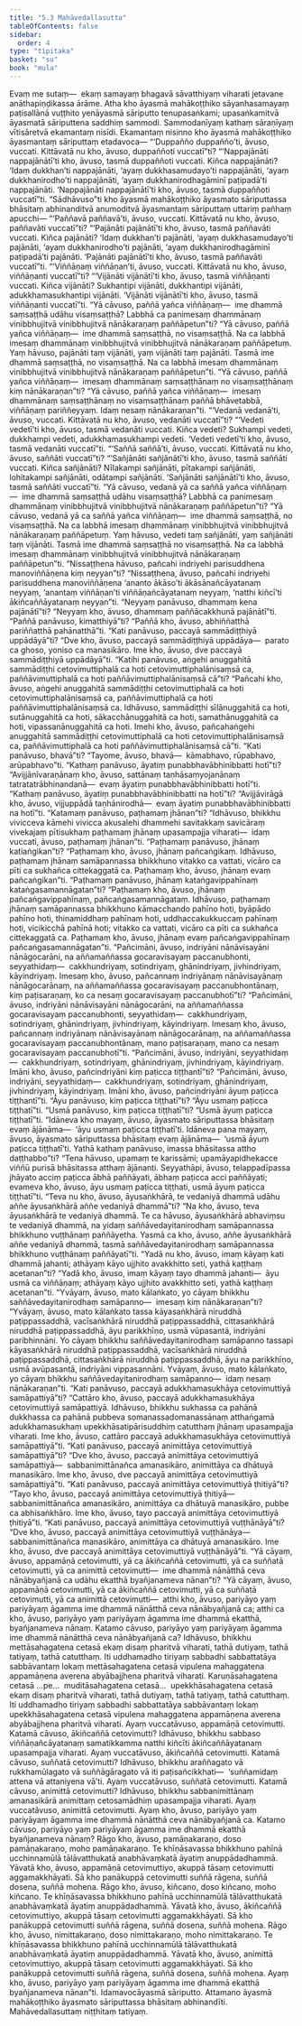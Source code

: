 ```yaml
---
title: "5.3 Mahāvedallasutta"
tableOfContents: false
sidebar:
  order: 4
type: "tipitaka"
basket: "su"
book: "mula"
---
```



<DynamicBreadcrumb />

<Division number="449" book="mula">

<Paragraph number="1502" book="mula">
Evaṃ me sutaṃ—  ekaṃ samayaṃ bhagavā sāvatthiyaṃ viharati jetavane anāthapiṇḍikassa ārāme. Atha kho āyasmā mahākoṭṭhiko sāyanhasamayaṃ paṭisallānā vuṭṭhito yenāyasmā sāriputto tenupasaṅkami; upasaṅkamitvā āyasmatā sāriputtena saddhiṃ sammodi. Sammodanīyaṃ kathaṃ sāraṇīyaṃ vītisāretvā ekamantaṃ nisīdi. Ekamantaṃ nisinno kho āyasmā mahākoṭṭhiko āyasmantaṃ sāriputtaṃ etadavoca—
</Paragraph>

<Paragraph number="1503" book="mula">
“‘Duppañño duppañño’ti, āvuso, vuccati. Kittāvatā nu kho, āvuso, duppaññoti vuccatī”ti?
</Paragraph>

<Paragraph number="1504" book="mula">
“‘Nappajānāti nappajānātī’ti kho, āvuso, tasmā duppaññoti vuccati. Kiñca nappajānāti? ‘Idaṃ dukkhan’ti nappajānāti, ‘ayaṃ dukkhasamudayo’ti nappajānāti, ‘ayaṃ dukkhanirodho’ti nappajānāti, ‘ayaṃ dukkhanirodhagāminī paṭipadā’ti nappajānāti. ‘Nappajānāti nappajānātī’ti kho, āvuso, tasmā duppaññoti vuccatī”ti.
</Paragraph>

<Paragraph number="1505" book="mula">
“Sādhāvuso”ti kho āyasmā mahākoṭṭhiko āyasmato sāriputtassa bhāsitaṃ abhinanditvā anumoditvā āyasmantaṃ sāriputtaṃ uttariṃ pañhaṃ apucchi—
</Paragraph>

<Paragraph number="1506" book="mula">
“‘Paññavā paññavā’ti, āvuso, vuccati. Kittāvatā nu kho, āvuso, paññavāti vuccatī”ti?
</Paragraph>

<Paragraph number="1507" book="mula">
“‘Pajānāti pajānātī’ti kho, āvuso, tasmā paññavāti vuccati. Kiñca pajānāti? ‘Idaṃ dukkhan’ti pajānāti, ‘ayaṃ dukkhasamudayo’ti pajānāti, ‘ayaṃ dukkhanirodho’ti pajānāti, ‘ayaṃ dukkhanirodhagāminī paṭipadā’ti pajānāti. ‘Pajānāti pajānātī’ti kho, āvuso, tasmā paññavāti vuccatī”ti.
</Paragraph>

<Paragraph number="1508" book="mula">
“‘Viññāṇaṃ viññāṇan’ti, āvuso, vuccati. Kittāvatā nu kho, āvuso, viññāṇanti vuccatī”ti?
</Paragraph>

<Paragraph number="1509" book="mula">
“‘Vijānāti vijānātī’ti kho, āvuso, tasmā viññāṇanti vuccati. Kiñca vijānāti? Sukhantipi vijānāti, dukkhantipi vijānāti, adukkhamasukhantipi vijānāti. ‘Vijānāti vijānātī’ti kho, āvuso, tasmā viññāṇanti vuccatī”ti.
</Paragraph>

<Paragraph number="1510" book="mula">
“Yā cāvuso, paññā yañca viññāṇaṃ—  ime dhammā saṃsaṭṭhā udāhu visaṃsaṭṭhā? Labbhā ca panimesaṃ dhammānaṃ vinibbhujitvā vinibbhujitvā nānākaraṇaṃ paññāpetun”ti? “Yā cāvuso, paññā yañca viññāṇaṃ—  ime dhammā saṃsaṭṭhā, no visaṃsaṭṭhā. Na ca labbhā imesaṃ dhammānaṃ vinibbhujitvā vinibbhujitvā nānākaraṇaṃ paññāpetuṃ. Yaṃ hāvuso, pajānāti taṃ vijānāti, yaṃ vijānāti taṃ pajānāti. Tasmā ime dhammā saṃsaṭṭhā, no visaṃsaṭṭhā. Na ca labbhā imesaṃ dhammānaṃ vinibbhujitvā vinibbhujitvā nānākaraṇaṃ paññāpetun”ti.
</Paragraph>

<Paragraph number="1511" book="mula">
“Yā cāvuso, paññā yañca viññāṇaṃ—  imesaṃ dhammānaṃ saṃsaṭṭhānaṃ no visaṃsaṭṭhānaṃ kiṃ nānākaraṇan”ti? “Yā cāvuso, paññā yañca viññāṇaṃ—  imesaṃ dhammānaṃ saṃsaṭṭhānaṃ no visaṃsaṭṭhānaṃ paññā bhāvetabbā, viññāṇaṃ pariññeyyaṃ. Idaṃ nesaṃ nānākaraṇan”ti.
</Paragraph>

</Division>
<Division number="450" book="mula">

<Paragraph number="1512" book="mula">
“‘Vedanā vedanā’ti, āvuso, vuccati. Kittāvatā nu kho, āvuso, vedanāti vuccatī”ti?
</Paragraph>

<Paragraph number="1513" book="mula">
“‘Vedeti vedetī’ti kho, āvuso, tasmā vedanāti vuccati. Kiñca vedeti? Sukhampi vedeti, dukkhampi vedeti, adukkhamasukhampi vedeti. ‘Vedeti vedetī’ti kho, āvuso, tasmā vedanāti vuccatī”ti.
</Paragraph>

<Paragraph number="1514" book="mula">
“‘Saññā saññā’ti, āvuso, vuccati. Kittāvatā nu kho, āvuso, saññāti vuccatī”ti?
</Paragraph>

<Paragraph number="1515" book="mula">
“‘Sañjānāti sañjānātī’ti kho, āvuso, tasmā saññāti vuccati. Kiñca sañjānāti? Nīlakampi sañjānāti, pītakampi sañjānāti, lohitakampi sañjānāti, odātampi sañjānāti. ‘Sañjānāti sañjānātī’ti kho, āvuso, tasmā saññāti vuccatī”ti.
</Paragraph>

<Paragraph number="1516" book="mula">
“Yā cāvuso, vedanā yā ca saññā yañca viññāṇaṃ—  ime dhammā saṃsaṭṭhā udāhu visaṃsaṭṭhā? Labbhā ca panimesaṃ dhammānaṃ vinibbhujitvā vinibbhujitvā nānākaraṇaṃ paññāpetun”ti? “Yā cāvuso, vedanā yā ca saññā yañca viññāṇaṃ—  ime dhammā saṃsaṭṭhā, no visaṃsaṭṭhā. Na ca labbhā imesaṃ dhammānaṃ vinibbhujitvā vinibbhujitvā nānākaraṇaṃ paññāpetuṃ. Yaṃ hāvuso, vedeti taṃ sañjānāti, yaṃ sañjānāti taṃ vijānāti. Tasmā ime dhammā saṃsaṭṭhā no visaṃsaṭṭhā. Na ca labbhā imesaṃ dhammānaṃ vinibbhujitvā vinibbhujitvā nānākaraṇaṃ paññāpetun”ti.
</Paragraph>

</Division>
<Division number="451" book="mula">

<Paragraph number="1517" book="mula">
“Nissaṭṭhena hāvuso, pañcahi indriyehi parisuddhena manoviññāṇena kiṃ neyyan”ti?
</Paragraph>

<Paragraph number="1518" book="mula">
“Nissaṭṭhena, āvuso, pañcahi indriyehi parisuddhena manoviññāṇena ‘ananto ākāso’ti ākāsānañcāyatanaṃ neyyaṃ, ‘anantaṃ viññāṇan’ti viññāṇañcāyatanaṃ neyyaṃ, ‘natthi kiñcī’ti ākiñcaññāyatanaṃ neyyan”ti.
</Paragraph>

<Paragraph number="1519" book="mula">
“Neyyaṃ panāvuso, dhammaṃ kena pajānātī”ti?
</Paragraph>

<Paragraph number="1520" book="mula">
“Neyyaṃ kho, āvuso, dhammaṃ paññācakkhunā pajānātī”ti.
</Paragraph>

<Paragraph number="1521" book="mula">
“Paññā panāvuso, kimatthiyā”ti?
</Paragraph>

<Paragraph number="1522" book="mula">
“Paññā kho, āvuso, abhiññatthā pariññatthā pahānatthā”ti.
</Paragraph>

</Division>
<Division number="452" book="mula">

<Paragraph number="1523" book="mula">
“Kati panāvuso, paccayā sammādiṭṭhiyā uppādāyā”ti?
</Paragraph>

<Paragraph number="1524" book="mula">
“Dve kho, āvuso, paccayā sammādiṭṭhiyā uppādāya—  parato ca ghoso, yoniso ca manasikāro. Ime kho, āvuso, dve paccayā sammādiṭṭhiyā uppādāyā”ti.
</Paragraph>

<Paragraph number="1525" book="mula">
“Katihi panāvuso, aṅgehi anuggahitā sammādiṭṭhi cetovimuttiphalā ca hoti cetovimuttiphalānisaṃsā ca, paññāvimuttiphalā ca hoti paññāvimuttiphalānisaṃsā cā”ti?
</Paragraph>

<Paragraph number="1526" book="mula">
“Pañcahi kho, āvuso, aṅgehi anuggahitā sammādiṭṭhi cetovimuttiphalā ca hoti cetovimuttiphalānisaṃsā ca, paññāvimuttiphalā ca hoti paññāvimuttiphalānisaṃsā ca. Idhāvuso, sammādiṭṭhi sīlānuggahitā ca hoti, sutānuggahitā ca hoti, sākacchānuggahitā ca hoti, samathānuggahitā ca hoti, vipassanānuggahitā ca hoti. Imehi kho, āvuso, pañcahaṅgehi anuggahitā sammādiṭṭhi cetovimuttiphalā ca hoti cetovimuttiphalānisaṃsā ca, paññāvimuttiphalā ca hoti paññāvimuttiphalānisaṃsā cā”ti.
</Paragraph>

</Division>
<Division number="453" book="mula">

<Paragraph number="1527" book="mula">
“Kati panāvuso, bhavā”ti?
</Paragraph>

<Paragraph number="1528" book="mula">
“Tayome, āvuso, bhavā—  kāmabhavo, rūpabhavo, arūpabhavo”ti.
</Paragraph>

<Paragraph number="1529" book="mula">
“Kathaṃ panāvuso, āyatiṃ punabbhavābhinibbatti hotī”ti?
</Paragraph>

<Paragraph number="1530" book="mula">
“Avijjānīvaraṇānaṃ kho, āvuso, sattānaṃ taṇhāsaṃyojanānaṃ tatratatrābhinandanā—  evaṃ āyatiṃ punabbhavābhinibbatti hotī”ti.
</Paragraph>

<Paragraph number="1531" book="mula">
“Kathaṃ panāvuso, āyatiṃ punabbhavābhinibbatti na hotī”ti?
</Paragraph>

<Paragraph number="1532" book="mula">
“Avijjāvirāgā kho, āvuso, vijjuppādā taṇhānirodhā—  evaṃ āyatiṃ punabbhavābhinibbatti na hotī”ti.
</Paragraph>

</Division>
<Division number="454" book="mula">

<Paragraph number="1533" book="mula">
“Katamaṃ panāvuso, paṭhamaṃ jhānan”ti?
</Paragraph>

<Paragraph number="1534" book="mula">
“Idhāvuso, bhikkhu vivicceva kāmehi vivicca akusalehi dhammehi savitakkaṃ savicāraṃ vivekajaṃ pītisukhaṃ paṭhamaṃ jhānaṃ upasampajja viharati—  idaṃ vuccati, āvuso, paṭhamaṃ jhānan”ti.
</Paragraph>

<Paragraph number="1535" book="mula">
“Paṭhamaṃ panāvuso, jhānaṃ katiaṅgikan”ti?
</Paragraph>

<Paragraph number="1536" book="mula">
“Paṭhamaṃ kho, āvuso, jhānaṃ pañcaṅgikaṃ. Idhāvuso, paṭhamaṃ jhānaṃ samāpannassa bhikkhuno vitakko ca vattati, vicāro ca pīti ca sukhañca cittekaggatā ca. Paṭhamaṃ kho, āvuso, jhānaṃ evaṃ pañcaṅgikan”ti.
</Paragraph>

<Paragraph number="1537" book="mula">
“Paṭhamaṃ panāvuso, jhānaṃ kataṅgavippahīnaṃ kataṅgasamannāgatan”ti?
</Paragraph>

<Paragraph number="1538" book="mula">
“Paṭhamaṃ kho, āvuso, jhānaṃ pañcaṅgavippahīnaṃ, pañcaṅgasamannāgataṃ. Idhāvuso, paṭhamaṃ jhānaṃ samāpannassa bhikkhuno kāmacchando pahīno hoti, byāpādo pahīno hoti, thinamiddhaṃ pahīnaṃ hoti, uddhaccakukkuccaṃ pahīnaṃ hoti, vicikicchā pahīnā hoti; vitakko ca vattati, vicāro ca pīti ca sukhañca cittekaggatā ca. Paṭhamaṃ kho, āvuso, jhānaṃ evaṃ pañcaṅgavippahīnaṃ pañcaṅgasamannāgatan”ti.
</Paragraph>

</Division>
<Division number="455" book="mula">

<Paragraph number="1539" book="mula">
“Pañcimāni, āvuso, indriyāni nānāvisayāni nānāgocarāni, na aññamaññassa gocaravisayaṃ paccanubhonti, seyyathidaṃ—  cakkhundriyaṃ, sotindriyaṃ, ghānindriyaṃ, jivhindriyaṃ, kāyindriyaṃ. Imesaṃ kho, āvuso, pañcannaṃ indriyānaṃ nānāvisayānaṃ nānāgocarānaṃ, na aññamaññassa gocaravisayaṃ paccanubhontānaṃ, kiṃ paṭisaraṇaṃ, ko ca nesaṃ gocaravisayaṃ paccanubhotī”ti?
</Paragraph>

<Paragraph number="1540" book="mula">
“Pañcimāni, āvuso, indriyāni nānāvisayāni nānāgocarāni, na aññamaññassa gocaravisayaṃ paccanubhonti, seyyathidaṃ—  cakkhundriyaṃ, sotindriyaṃ, ghānindriyaṃ, jivhindriyaṃ, kāyindriyaṃ. Imesaṃ kho, āvuso, pañcannaṃ indriyānaṃ nānāvisayānaṃ nānāgocarānaṃ, na aññamaññassa gocaravisayaṃ paccanubhontānaṃ, mano paṭisaraṇaṃ, mano ca nesaṃ gocaravisayaṃ paccanubhotī”ti.
</Paragraph>

</Division>
<Division number="456" book="mula">

<Paragraph number="1541" book="mula">
“Pañcimāni, āvuso, indriyāni, seyyathidaṃ—  cakkhundriyaṃ, sotindriyaṃ, ghānindriyaṃ, jivhindriyaṃ, kāyindriyaṃ. Imāni kho, āvuso, pañcindriyāni kiṃ paṭicca tiṭṭhantī”ti?
</Paragraph>

<Paragraph number="1542" book="mula">
“Pañcimāni, āvuso, indriyāni, seyyathidaṃ—  cakkhundriyaṃ, sotindriyaṃ, ghānindriyaṃ, jivhindriyaṃ, kāyindriyaṃ. Imāni kho, āvuso, pañcindriyāni āyuṃ paṭicca tiṭṭhantī”ti.
</Paragraph>

<Paragraph number="1543" book="mula">
“Āyu panāvuso, kiṃ paṭicca tiṭṭhatī”ti?
</Paragraph>

<Paragraph number="1544" book="mula">
“Āyu usmaṃ paṭicca tiṭṭhatī”ti.
</Paragraph>

<Paragraph number="1545" book="mula">
“Usmā panāvuso, kiṃ paṭicca tiṭṭhatī”ti?
</Paragraph>

<Paragraph number="1546" book="mula">
“Usmā āyuṃ paṭicca tiṭṭhatī”ti.
</Paragraph>

<Paragraph number="1547" book="mula">
“Idāneva kho mayaṃ, āvuso, āyasmato sāriputtassa bhāsitaṃ evaṃ ājānāma—  ‘āyu usmaṃ paṭicca tiṭṭhatī’ti. Idāneva pana mayaṃ, āvuso, āyasmato sāriputtassa bhāsitaṃ evaṃ ājānāma—  ‘usmā āyuṃ paṭicca tiṭṭhatī’ti. Yathā kathaṃ panāvuso, imassa bhāsitassa attho daṭṭhabbo”ti?
</Paragraph>

<Paragraph number="1548" book="mula">
“Tena hāvuso, upamaṃ te karissāmi; upamāyapidhekacce viññū purisā bhāsitassa atthaṃ ājānanti. Seyyathāpi, āvuso, telappadīpassa jhāyato acciṃ paṭicca ābhā paññāyati, ābhaṃ paṭicca acci paññāyati; evameva kho, āvuso, āyu usmaṃ paṭicca tiṭṭhati, usmā āyuṃ paṭicca tiṭṭhatī”ti.
</Paragraph>

</Division>
<Division number="457" book="mula">

<Paragraph number="1549" book="mula">
“Teva nu kho, āvuso, āyusaṅkhārā, te vedaniyā dhammā udāhu aññe āyusaṅkhārā aññe vedaniyā dhammā”ti?
</Paragraph>

<Paragraph number="1550" book="mula">
“Na kho, āvuso, teva āyusaṅkhārā te vedaniyā dhammā. Te ca hāvuso, āyusaṅkhārā abhaviṃsu te vedaniyā dhammā, na yidaṃ saññāvedayitanirodhaṃ samāpannassa bhikkhuno vuṭṭhānaṃ paññāyetha. Yasmā ca kho, āvuso, aññe āyusaṅkhārā aññe vedaniyā dhammā, tasmā saññāvedayitanirodhaṃ samāpannassa bhikkhuno vuṭṭhānaṃ paññāyatī”ti.
</Paragraph>

<Paragraph number="1551" book="mula">
“Yadā nu kho, āvuso, imaṃ kāyaṃ kati dhammā jahanti; athāyaṃ kāyo ujjhito avakkhitto seti, yathā kaṭṭhaṃ acetanan”ti?
</Paragraph>

<Paragraph number="1552" book="mula">
“Yadā kho, āvuso, imaṃ kāyaṃ tayo dhammā jahanti—  āyu usmā ca viññāṇaṃ; athāyaṃ kāyo ujjhito avakkhitto seti, yathā kaṭṭhaṃ acetanan”ti.
</Paragraph>

<Paragraph number="1553" book="mula">
“Yvāyaṃ, āvuso, mato kālaṅkato, yo cāyaṃ bhikkhu saññāvedayitanirodhaṃ samāpanno—  imesaṃ kiṃ nānākaraṇan”ti?
</Paragraph>

<Paragraph number="1554" book="mula">
“Yvāyaṃ, āvuso, mato kālaṅkato tassa kāyasaṅkhārā niruddhā paṭippassaddhā, vacīsaṅkhārā niruddhā paṭippassaddhā, cittasaṅkhārā niruddhā paṭippassaddhā, āyu parikkhīṇo, usmā vūpasantā, indriyāni paribhinnāni. Yo cāyaṃ bhikkhu saññāvedayitanirodhaṃ samāpanno tassapi kāyasaṅkhārā niruddhā paṭippassaddhā, vacīsaṅkhārā niruddhā paṭippassaddhā, cittasaṅkhārā niruddhā paṭippassaddhā, āyu na parikkhīṇo, usmā avūpasantā, indriyāni vippasannāni. Yvāyaṃ, āvuso, mato kālaṅkato, yo cāyaṃ bhikkhu saññāvedayitanirodhaṃ samāpanno—  idaṃ nesaṃ nānākaraṇan”ti.
</Paragraph>

</Division>
<Division number="458" book="mula">

<Paragraph number="1555" book="mula">
“Kati panāvuso, paccayā adukkhamasukhāya cetovimuttiyā samāpattiyā”ti?
</Paragraph>

<Paragraph number="1556" book="mula">
“Cattāro kho, āvuso, paccayā adukkhamasukhāya cetovimuttiyā samāpattiyā. Idhāvuso, bhikkhu sukhassa ca pahānā dukkhassa ca pahānā pubbeva somanassadomanassānaṃ atthaṅgamā adukkhamasukhaṃ upekkhāsatipārisuddhiṃ catutthaṃ jhānaṃ upasampajja viharati. Ime kho, āvuso, cattāro paccayā adukkhamasukhāya cetovimuttiyā samāpattiyā”ti.
</Paragraph>

<Paragraph number="1557" book="mula">
“Kati panāvuso, paccayā animittāya cetovimuttiyā samāpattiyā”ti?
</Paragraph>

<Paragraph number="1558" book="mula">
“Dve kho, āvuso, paccayā animittāya cetovimuttiyā samāpattiyā—  sabbanimittānañca amanasikāro, animittāya ca dhātuyā manasikāro. Ime kho, āvuso, dve paccayā animittāya cetovimuttiyā samāpattiyā”ti.
</Paragraph>

<Paragraph number="1559" book="mula">
“Kati panāvuso, paccayā animittāya cetovimuttiyā ṭhitiyā”ti?
</Paragraph>

<Paragraph number="1560" book="mula">
“Tayo kho, āvuso, paccayā animittāya cetovimuttiyā ṭhitiyā—  sabbanimittānañca amanasikāro, animittāya ca dhātuyā manasikāro, pubbe ca abhisaṅkhāro. Ime kho, āvuso, tayo paccayā animittāya cetovimuttiyā ṭhitiyā”ti.
</Paragraph>

<Paragraph number="1561" book="mula">
“Kati panāvuso, paccayā animittāya cetovimuttiyā vuṭṭhānāyā”ti?
</Paragraph>

<Paragraph number="1562" book="mula">
“Dve kho, āvuso, paccayā animittāya cetovimuttiyā vuṭṭhānāya—  sabbanimittānañca manasikāro, animittāya ca dhātuyā amanasikāro. Ime kho, āvuso, dve paccayā animittāya cetovimuttiyā vuṭṭhānāyā”ti.
</Paragraph>

</Division>
<Division number="459" book="mula">

<Paragraph number="1563" book="mula">
“Yā cāyaṃ, āvuso, appamāṇā cetovimutti, yā ca ākiñcaññā cetovimutti, yā ca suññatā cetovimutti, yā ca animittā cetovimutti—  ime dhammā nānātthā ceva nānābyañjanā ca udāhu ekatthā byañjanameva nānan”ti?
</Paragraph>

<Paragraph number="1564" book="mula">
“Yā cāyaṃ, āvuso, appamāṇā cetovimutti, yā ca ākiñcaññā cetovimutti, yā ca suññatā cetovimutti, yā ca animittā cetovimutti—  atthi kho, āvuso, pariyāyo yaṃ pariyāyaṃ āgamma ime dhammā nānātthā ceva nānābyañjanā ca; atthi ca kho, āvuso, pariyāyo yaṃ pariyāyaṃ āgamma ime dhammā ekatthā, byañjanameva nānaṃ.
</Paragraph>

<Paragraph number="1565" book="mula">
Katamo cāvuso, pariyāyo yaṃ pariyāyaṃ āgamma ime dhammā nānātthā ceva nānābyañjanā ca?
</Paragraph>

<Paragraph number="1566" book="mula">
Idhāvuso, bhikkhu mettāsahagatena cetasā ekaṃ disaṃ pharitvā viharati, tathā dutiyaṃ, tathā tatiyaṃ, tathā catutthaṃ. Iti uddhamadho tiriyaṃ sabbadhi sabbattatāya sabbāvantaṃ lokaṃ mettāsahagatena cetasā vipulena mahaggatena appamāṇena averena abyābajjhena pharitvā viharati. Karuṇāsahagatena cetasā …pe…  muditāsahagatena cetasā…  upekkhāsahagatena cetasā ekaṃ disaṃ pharitvā viharati, tathā dutiyaṃ, tathā tatiyaṃ, tathā catutthaṃ. Iti uddhamadho tiriyaṃ sabbadhi sabbattatāya sabbāvantaṃ lokaṃ upekkhāsahagatena cetasā vipulena mahaggatena appamāṇena averena abyābajjhena pharitvā viharati. Ayaṃ vuccatāvuso, appamāṇā cetovimutti.
</Paragraph>

<Paragraph number="1567" book="mula">
Katamā cāvuso, ākiñcaññā cetovimutti?
</Paragraph>

<Paragraph number="1568" book="mula">
Idhāvuso, bhikkhu sabbaso viññāṇañcāyatanaṃ samatikkamma natthi kiñcīti ākiñcaññāyatanaṃ upasampajja viharati. Ayaṃ vuccatāvuso, ākiñcaññā cetovimutti.
</Paragraph>

<Paragraph number="1569" book="mula">
Katamā cāvuso, suññatā cetovimutti?
</Paragraph>

<Paragraph number="1570" book="mula">
Idhāvuso, bhikkhu araññagato vā rukkhamūlagato vā suññāgāragato vā iti paṭisañcikkhati—  ‘suññamidaṃ attena vā attaniyena vā’ti. Ayaṃ vuccatāvuso, suññatā cetovimutti.
</Paragraph>

<Paragraph number="1571" book="mula">
Katamā cāvuso, animittā cetovimutti?
</Paragraph>

<Paragraph number="1572" book="mula">
Idhāvuso, bhikkhu sabbanimittānaṃ amanasikārā animittaṃ cetosamādhiṃ upasampajja viharati. Ayaṃ vuccatāvuso, animittā cetovimutti. Ayaṃ kho, āvuso, pariyāyo yaṃ pariyāyaṃ āgamma ime dhammā nānātthā ceva nānābyañjanā ca.
</Paragraph>

<Paragraph number="1573" book="mula">
Katamo cāvuso, pariyāyo yaṃ pariyāyaṃ āgamma ime dhammā ekatthā byañjanameva nānaṃ?
</Paragraph>

<Paragraph number="1574" book="mula">
Rāgo kho, āvuso, pamāṇakaraṇo, doso pamāṇakaraṇo, moho pamāṇakaraṇo. Te khīṇāsavassa bhikkhuno pahīnā ucchinnamūlā tālāvatthukatā anabhāvaṃkatā āyatiṃ anuppādadhammā. Yāvatā kho, āvuso, appamāṇā cetovimuttiyo, akuppā tāsaṃ cetovimutti aggamakkhāyati. Sā kho panākuppā cetovimutti suññā rāgena, suññā dosena, suññā mohena. Rāgo kho, āvuso, kiñcano, doso kiñcano, moho kiñcano. Te khīṇāsavassa bhikkhuno pahīnā ucchinnamūlā tālāvatthukatā anabhāvaṃkatā āyatiṃ anuppādadhammā. Yāvatā kho, āvuso, ākiñcaññā cetovimuttiyo, akuppā tāsaṃ cetovimutti aggamakkhāyati. Sā kho panākuppā cetovimutti suññā rāgena, suññā dosena, suññā mohena. Rāgo kho, āvuso, nimittakaraṇo, doso nimittakaraṇo, moho nimittakaraṇo. Te khīṇāsavassa bhikkhuno pahīnā ucchinnamūlā tālāvatthukatā anabhāvaṃkatā āyatiṃ anuppādadhammā. Yāvatā kho, āvuso, animittā cetovimuttiyo, akuppā tāsaṃ cetovimutti aggamakkhāyati. Sā kho panākuppā cetovimutti suññā rāgena, suññā dosena, suññā mohena. Ayaṃ kho, āvuso, pariyāyo yaṃ pariyāyaṃ āgamma ime dhammā ekatthā byañjanameva nānan”ti.
</Paragraph>

<Paragraph number="1575" book="mula">
Idamavocāyasmā sāriputto. Attamano āyasmā mahākoṭṭhiko āyasmato sāriputtassa bhāsitaṃ abhinandīti.

</Paragraph>
</Division>

<Paragraph number="1576" type="center" book="mula">
Mahāvedallasuttaṃ niṭṭhitaṃ tatiyaṃ.
</Paragraph>